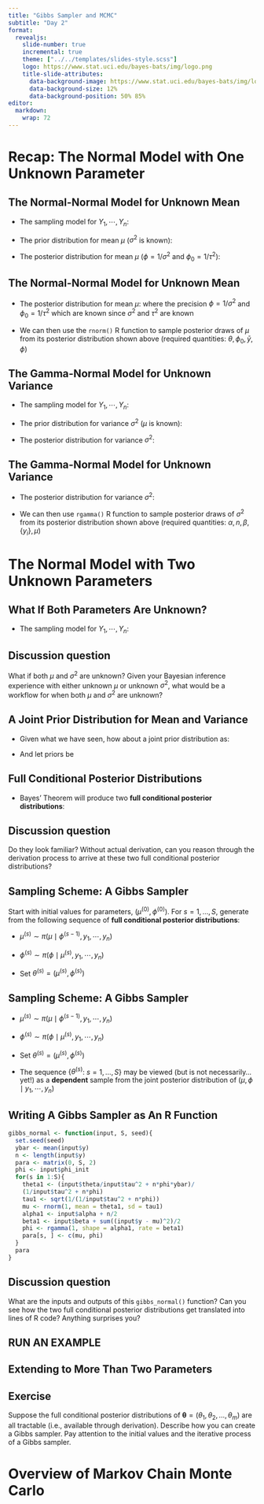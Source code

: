 ```yaml
---
title: "Gibbs Sampler and MCMC"
subtitle: "Day 2"
format: 
  revealjs:
    slide-number: true
    incremental: true
    theme: ["../../templates/slides-style.scss"]
    logo: https://www.stat.uci.edu/bayes-bats/img/logo.png
    title-slide-attributes: 
      data-background-image: https://www.stat.uci.edu/bayes-bats/img/logo.png
      data-background-size: 12%
      data-background-position: 50% 85%
editor: 
  markdown: 
    wrap: 72
---
```


# Recap: The Normal Model with One Unknown Parameter

## The Normal-Normal Model for Unknown Mean

-   The sampling model for $Y_1, \cdots, Y_n$: \begin{equation}
      Y_1, \cdots, Y_n \mid \mu, \sigma \overset{i.i.d.}{\sim} \textrm{Normal}(\mu, \sigma^2).
      \end{equation}

-   The prior distribution for mean $\mu$ ($\sigma^2$ is known):
    \begin{equation}
      \mu \mid {\color{red}\sigma} \sim \textrm{Normal}(\theta, \tau^2).
      \end{equation}

-   The posterior distribution for mean $\mu$ ($\phi = 1/\sigma^2$ and
    $\phi_0 = 1/\tau^2$): \begin{equation}
      \mu \mid y_1, \cdots, y_n, {\color{red}\phi} \sim \textrm{Normal}\left(\frac{\phi_0 \theta + n\phi\bar{y} }{\phi_0 + n\phi}, \sqrt{\frac{1}{\phi_0 + n \phi}}\right)
      \end{equation}

## The Normal-Normal Model for Unknown Mean

-   The posterior distribution for mean $\mu$: \begin{equation}
      \mu \mid y_1, \cdots, y_n, {\color{red}\phi} \sim \textrm{Normal}\left(\frac{\phi_0 \theta + n\phi\bar{y} }{\phi_0 + n\phi}, \sqrt{\frac{1}{\phi_0 + n \phi}}\right)
      \end{equation} where the precision $\phi = 1/\sigma^2$ and
    $\phi_0 = 1/\tau^2$ which are known since $\sigma^2$ and $\tau^2$
    are known

-   We can then use the `rnorm()` R function to sample posterior draws
    of $\mu$ from its posterior distribution shown above (required
    quantities: $\theta, \phi_0, \bar{y}, \phi$)

## The Gamma-Normal Model for Unknown Variance

-   The sampling model for $Y_1, \cdots, Y_n$: \begin{equation}
      Y_1, \cdots, Y_n \mid \mu, \sigma \overset{i.i.d.}{\sim} \textrm{Normal}(\mu, \sigma^2).
      \end{equation}

-   The prior distribution for variance $\sigma^2$ ($\mu$ is known):
    \begin{equation}
     1/\sigma^2 \mid {\color{red}\mu} \sim \textrm{Gamma}(\alpha, \beta).
     \end{equation}

-   The posterior distribution for variance $\sigma^2$: \begin{equation}
      1/\sigma^2 \mid y_1, \cdots, y_n, {\color{red}\mu} \sim \textrm{Gamma} \left(\alpha + \frac{n}{2}, \beta + \frac{1}{2}\sum_{i=1}^{n}(y_i - \mu)^2 \right)
      \end{equation}

## The Gamma-Normal Model for Unknown Variance

-   The posterior distribution for variance $\sigma^2$: \begin{equation}
      1/\sigma^2 \mid y_1, \cdots, y_n, {\color{red}\mu} \sim \textrm{Gamma} \left(\alpha + \frac{n}{2}, \beta + \frac{1}{2}\sum_{i=1}^{n}(y_i - \mu)^2 \right)
      \end{equation}

-   We can then use `rgamma()` R function to sample posterior draws of
    $\sigma^2$ from its posterior distribution shown above (required
    quantities: $\alpha, n, \beta, \{y_i\}, \mu$)

# The Normal Model with Two Unknown Parameters

## What If Both Parameters Are Unknown?

::: nonincremental
-   The sampling model for $Y_1, \cdots, Y_n$: \begin{equation}
      Y_1, \cdots, Y_n \mid \mu, \sigma \overset{i.i.d.}{\sim} \textrm{Normal}(\mu, \sigma^2).
      \end{equation}
:::

::: {.callout-warning icon=false}
## Discussion question

What if both $\mu$ and $\sigma^2$ are unknown? Given your Bayesian
inference experience with either unknown $\mu$ or unknown $\sigma^2$,
what would be a workflow for when both $\mu$ and $\sigma^2$ are unknown?
:::

## A Joint Prior Distribution for Mean and Variance

-   Given what we have seen, how about a joint prior distribution as:
    \begin{equation}
    \pi(\mu, \sigma^2) = \pi_1(\mu) \pi_2(\sigma^2)
    \end{equation}

-   And let priors be \begin{eqnarray}
    \mu &\sim& \textrm{Normal}(\theta, \tau^2)\\
    1/\sigma^2 &\sim& \textrm{Gamma}(\alpha, \beta)
    \end{eqnarray}

## Full Conditional Posterior Distributions

::: nonincremental
-   Bayes' Theorem will produce two **full conditional posterior
    distributions**:
:::

```{=tex}
\begin{eqnarray}
\mu \mid y_1, \cdots, y_n,{\color{red}\phi} &\sim& \textrm{Normal}\left(\frac{\phi_0 \theta + n\phi\bar{y}}{\phi_0 + n \phi}, \sqrt{\frac{1}{\phi_0 + n \phi}}\right)  \\ \nonumber 
1/\sigma^2 = \phi \mid y_1, \cdots, y_n,{\color{red}\mu} &\sim& \textrm{Gamma} \left(\alpha + \frac{n}{2}, \beta + \frac{1}{2}\sum_{i=1}^{n}(y_i - \mu)^2 \right) \nonumber \\
\end{eqnarray}
```

::: {.callout-warning icon=false}
## Discussion question
Do they look familiar? Without actual derivation, can you reason through
the derivation process to arrive at these two full conditional posterior
distributions?
:::

## Sampling Scheme: A Gibbs Sampler

```{=tex}
\begin{eqnarray}
\mu \mid y_1, \cdots, y_n,{\color{red}\phi} &\sim& \textrm{Normal}\left(\frac{\phi_0 \theta + n\phi\bar{y}}{\phi_0 + n \phi}, \sqrt{\frac{1}{\phi_0 + n \phi}}\right)  \\ \nonumber 
1/\sigma^2 = \phi \mid y_1, \cdots, y_n,{\color{red}\mu} &\sim& \textrm{Gamma} \left(\alpha + \frac{n}{2}, \beta + \frac{1}{2}\sum_{i=1}^{n}(y_i - \mu)^2 \right) \nonumber \\
\end{eqnarray}
```
Start with initial values for parameters, $(\mu^{(0)}, \phi^{(0)})$. For
$s = 1, \ldots, S$, generate from the following sequence of **full
conditional posterior distributions**:

-   $\mu^{(s)} \sim \pi(\mu \mid \phi^{(s-1)}, y_1, \cdots, y_n)$

-   $\phi^{(s)} \sim \pi(\phi \mid \mu^{(s)}, y_1, \cdots, y_n)$

-   Set $\theta^{(s)} = (\mu^{(s)}, \phi^{(s)})$

## Sampling Scheme: A Gibbs Sampler

::: nonincremental
-   $\mu^{(s)} \sim \pi(\mu \mid \phi^{(s-1)}, y_1, \cdots, y_n)$

-   $\phi^{(s)} \sim \pi(\phi \mid \mu^{(s)}, y_1, \cdots, y_n)$

-   Set $\theta^{(s)} = (\mu^{(s)}, \phi^{(s)})$

-   The sequence $\{\theta^{(s)}$: $s = 1, \ldots, S\}$ may be viewed
    (but is not necessarily... yet!) as a **dependent** sample from the
    joint posterior distribution of $(\mu, \phi \mid y_1, \cdots, y_n)$
:::

## Writing A Gibbs Sampler as An R Function

```r
gibbs_normal <- function(input, S, seed){
  set.seed(seed)
  ybar <- mean(input$y)
  n <- length(input$y)
  para <- matrix(0, S, 2)
  phi <- input$phi_init
  for(s in 1:S){
    theta1 <- (input$theta/input$tau^2 + n*phi*ybar)/
    (1/input$tau^2 + n*phi)
    tau1 <- sqrt(1/(1/input$tau^2 + n*phi))
    mu <- rnorm(1, mean = theta1, sd = tau1)
    alpha1 <- input$alpha + n/2
    beta1 <- input$beta + sum((input$y - mu)^2)/2 
    phi <- rgamma(1, shape = alpha1, rate = beta1)
    para[s, ] <- c(mu, phi)
  }
  para 
}
```

::: {.callout-warning icon=false}
## Discussion question
What are the inputs and outputs of this `gibbs_normal()` function? Can
you see how the two full conditional posterior distributions get
translated into lines of R code? Anything surprises you?
:::

## RUN AN EXAMPLE

## Extending to More Than Two Parameters

::: {.callout-note icon=false}
## Exercise
Suppose the full conditional posterior distributions of
$\boldsymbol\theta = (\theta_1, \theta_2, \ldots, \theta_m)$ are all
tractable (i.e., available through derivation). Describe how you can
create a Gibbs sampler. Pay attention to the initial values and the
iterative process of a Gibbs sampler.
:::

# Overview of Markov Chain Monte Carlo
